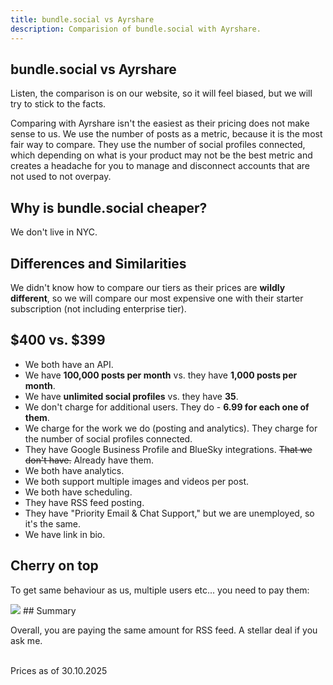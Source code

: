 ```yaml
---
title: bundle.social vs Ayrshare
description: Comparision of bundle.social with Ayrshare.
---
```


## bundle.social vs Ayrshare

<Warning>
  Listen, the comparison is on our website, so it will feel biased, but we will
  try to stick to the facts.
</Warning>

Comparing with Ayrshare isn't the easiest as their pricing does not make sense to us.
We use the number of posts as a metric, because it is the most fair way to compare. They use the number of social profiles connected, which depending on what is your product may not be the best metric and creates a headache for you to manage and disconnect accounts that are not used to not overpay.

## Why is bundle.social cheaper?

We don't live in NYC.

## Differences and Similarities

We didn't know how to compare our tiers as their prices are **wildly different**, so we will compare our most expensive one with their starter subscription (not including enterprise tier).

## $400 vs. $399

- We both have an API.
- We have **100,000 posts per month** vs. they have **1,000 posts per month**.
- We have **unlimited social profiles** vs. they have **35**.
- We don't charge for additional users. They do - **6.99 for each one of them**.
- We charge for the work we do (posting and analytics). They charge for the number of social profiles connected.
- They have Google Business Profile and BlueSky integrations. ~~That we don't have.~~ Already have them.
- We both have analytics.
- We both support multiple images and videos per post.
- We both have scheduling.
- They have RSS feed posting.
- They have "Priority Email & Chat Support," but we are unemployed, so it's the same.
- We have link in bio.

## Cherry on top

To get same behaviour as us, multiple users etc... you need to pay them:

<Frame type='glass'>
  <img src='/images/comparison/001_aryshare.png' />
</Frame>
## Summary

Overall, you are paying the same amount for RSS feed. A stellar deal if you ask me.<br/> <br/>

<Info>Prices as of 30.10.2025</Info>
